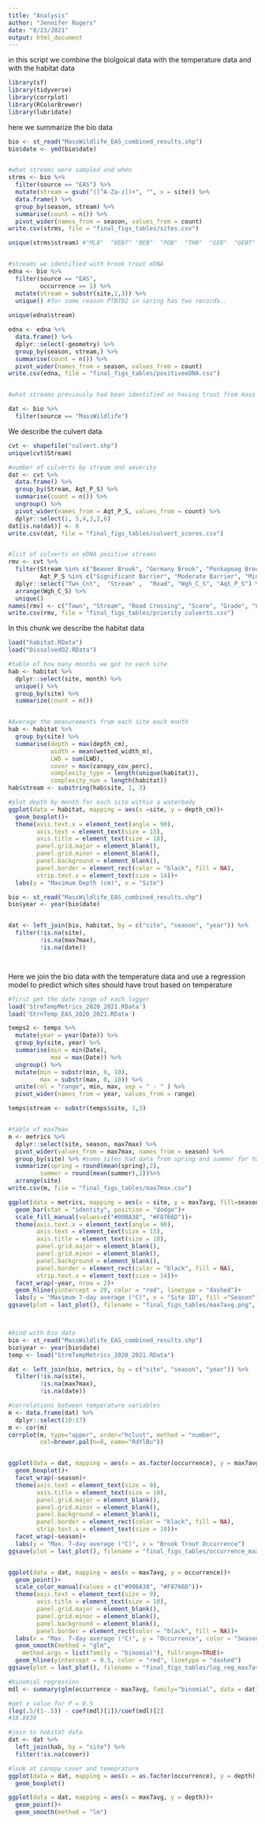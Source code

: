 ```yaml
---
title: "Analysis"
author: "Jennifer Rogers"
date: "8/23/2021"
output: html_document
---
```

 
 in this script we combine the biolgoical data with the temperature data and with the habitat data


```r
library(sf)
library(tidyverse)
library(corrplot)
library(RColorBrewer)
library(lubridate)
```

here we summarize the bio data

```r
bio <- st_read("MassWildlife_EAS_combined_results.shp")
bio$date <- ymd(bio$date)


#what streams were sampled and when
strms <- bio %>% 
  filter(source == "EAS") %>% 
  mutate(stream = gsub("([^A-Za-z])+", "", x = site)) %>%
  data.frame() %>% 
  group_by(season, stream) %>% 
  summarise(count = n()) %>% 
  pivot_wider(names_from = season, values_from = count)
write.csv(strms, file = "final_figs_tables/sites.csv")

unique(strms$stream) #"MLB"  "BEBT" "BEB"  "POB"  "THB"  "GEB"  "GEBT" "PUBT" "PUB"  "PTB"  "PTBT" "MMB"  "MMBT" "THBT"


#streams we identified with brook trout eDNA 
edna <- bio %>% 
  filter(source == "EAS",
         occurrence == 1) %>% 
  mutate(stream = substr(site,1,3)) %>% 
  unique() #for some reason PTBT02 in spring has two records..
  
unique(edna$stream)

edna <- edna %>% 
  data.frame() %>% 
  dplyr::select(-geometry) %>% 
  group_by(season, stream,) %>% 
  summarise(count = n()) %>% 
  pivot_wider(names_from = season, values_from = count)
write.csv(edna, file = "final_figs_tables/positiveeDNA.csv")


#what streams previously had been identified as having trout from mass wildlife

dat <- bio %>% 
  filter(source == "MassWildlife")


```



We describe the culvert data
```r
cvt <- shapefile("culvert.shp")
unique(cvt$Stream)

#number of culverts by stream and severity
dat <- cvt %>%
  data.frame() %>% 
  group_by(Stream, Aqt_P_S) %>% 
  summarise(count = n()) %>% 
  ungroup() %>% 
  pivot_wider(names_from = Aqt_P_S, values_from = count) %>% 
  dplyr::select(1, 5,4,3,2,6)
dat[is.na(dat)] <- 0
write.csv(dat, file = "final_figs_tables/culvert_scores.csv")


#list of culverts on eDNA positive streams
rmv <- cvt %>% 
  filter(Stream %in% c("Beaver Brook", "Germany Brook", "Ponkapoag Brook", "Pine Tree Brook", "Traphole Brook"),
         Aqt_P_S %in% c("Significant Barrier", "Moderate Barrier", "Minor Barrier")) %>% 
  dplyr::select("Twn_Cnt",  "Stream" ,  "Road", "Wgh_C_S", "Aqt_P_S") %>% 
  arrange(Wgh_C_S) %>% 
  unique()
names(rmv) <- c("Town", "Stream", "Road Crossing", "Score", "Grade", "Location")
write.csv(rmv, file = "final_figs_tables/priority culverts.csv")


```
In this chunk we describe the habitat data


```r

load("habitat.RData")
load("DissolvedO2.RData")

#table of how many months we got to each site
hab <- habitat %>% 
  dplyr::select(site, month) %>% 
  unique() %>%
  group_by(site) %>% 
  summarize(count = n())


#Average the measurements from each site each month
hab <- habitat %>% 
  group_by(site) %>% 
  summarise(depth = max(depth_cm),
            width = mean(wetted_width_m),
            LWD = sum(LWD),
            cover = max(canopy_cov_perc),
            complexity_type = length(unique(habitat)),
            complexity_num = length(habitat))
hab$stream <- substring(hab$site, 1, 3)

#plot depth by month for each site within a waterbody
ggplot(data = habitat, mapping = aes(x =site, y = depth_cm))+
  geom_boxplot()+
  theme(axis.text.x = element_text(angle = 90),
        axis.text = element_text(size = 13),
        axis.title = element_text(size = 18),
        panel.grid.major = element_blank(), 
        panel.grid.minor = element_blank(),
        panel.background = element_blank(),
        panel.border = element_rect(color = "black", fill = NA),
        strip.text.x = element_text(size = 14))+
  labs(y = "Maximum Depth (cm)", x = "Site")

bio <- st_read("MassWildlife_EAS_combined_results.shp")
bio$year <- year(bio$date)


dat <- left_join(bio, habitat, by = c("site", "season", "year")) %>% 
  filter(!is.na(site),
         !is.na(max7max),
         !is.na(date))




```


Here we join the bio data with the temperature data and use a regression model to predict which sites should have trout based on temperature
```r
#first get the date range of each logger
load('StrmTempMetrics_2020_2021.RData')
load('StrnTemp_EAS_2020_2021.RData')

temps2 <- temps %>% 
  mutate(year = year(Date)) %>% 
  group_by(site, year) %>% 
  summarise(min = min(Date), 
            max = max(Date)) %>% 
  ungroup() %>% 
  mutate(min = substr(min, 0, 10),
         max = substr(max, 0, 10)) %>% 
  unite(col = "range", min, max, sep = " - " ) %>% 
  pivot_wider(names_from = year, values_from = range)

temps$stream <- substr(temps$site, 1,3)


#table of max7max
m <- metrics %>% 
  dplyr::select(site, season, max7max) %>% 
  pivot_wider(values_from = max7max, names_from = season) %>%
  group_by(site) %>% #some sites had data from spring and summer for two years and we want the average
  summarize(spring = round(mean(spring),2),
         summer = round(mean(summer),2))%>% 
  arrange(site)
write.csv(m, file = "final_figs_tables/max7max.csv")

ggplot(data = metrics, mapping = aes(x = site, y = max7avg, fill=season))+
  geom_bar(stat = "identity", position = "dodge")+
  scale_fill_manual(values=c("#00BA38", "#F8766D"))+
  theme(axis.text.x = element_text(angle = 90),
        axis.text = element_text(size = 13),
        axis.title = element_text(size = 18),
        panel.grid.major = element_blank(), 
        panel.grid.minor = element_blank(),
        panel.background = element_blank(),
        panel.border = element_rect(color = "black", fill = NA),
        strip.text.x = element_text(size = 14))+
  facet_wrap(~year, nrow = 2)+
  geom_hline(yintercept = 20, color = "red", linetype = "dashed")+
  labs(y = "Maximum 7-day average (°C)", x = "Site ID", fill ="Season")
ggsave(plot = last_plot(), filename = "final_figs_tables/max7avg.png", width = 10, height = 6, units = "in", dpi = 300)



#bind with bio data
bio <- st_read("MassWildlife_EAS_combined_results.shp")
bio$year <- year(bio$date)
temp <- load("StrmTempMetrics_2020_2021.RData")

dat <- left_join(bio, metrics, by = c("site", "season", "year")) %>% 
  filter(!is.na(site),
         !is.na(max7max),
         !is.na(date))

#correlations between temperature variables
m <- data.frame(dat) %>% 
  dplyr::select(10:17)
m <- cor(m)
corrplot(m, type="upper", order="hclust", method = "number",
         col=brewer.pal(n=8, name="RdYlBu"))


ggplot(data = dat, mapping = aes(x = as.factor(occurrence), y = max7avg))+
  geom_boxplot()+
  facet_wrap(~season)+
  theme(axis.text = element_text(size = 9),
        axis.title = element_text(size = 10),
        panel.grid.major = element_blank(), 
        panel.grid.minor = element_blank(),
        panel.background = element_blank(),
        panel.border = element_rect(color = "black", fill = NA),
        strip.text.x = element_text(size = 10))+
  facet_wrap(~season)+
  labs(y = "Max. 7-day average (°C)", x = "Brook Trout Occurrence")
ggsave(plot = last_plot(), filename = "final_figs_tables/occurrence_max7avg.png", width = 5, height = 3, units = "in", dpi = 300)


ggplot(data = dat, mapping = aes(x = max7avg, y = occurrence))+
  geom_point()+
  scale_color_manual(values = c("#00BA38", "#F8766D"))+
  theme(axis.text = element_text(size = 9),
        axis.title = element_text(size = 10),
        panel.grid.major = element_blank(), 
        panel.grid.minor = element_blank(),
        panel.background = element_blank(),
        panel.border = element_rect(color = "black", fill = NA))+
  labs(x = "Max. 7-day average (°C)", y = "Occurrence", color = "Season")+
  geom_smooth(method = "glm", 
    method.args = list(family = "binomial"), fullrange=TRUE)+
  geom_hline(yintercept = 0.5, color = "red", linetype = "dashed")
ggsave(plot = last_plot(), filename = "final_figs_tables/log_reg_max7avg.png", width = 5, height = 3, units = "in", dpi = 300)

#binomial regression
mdl <- summary(glm(occurrence ~ max7avg, family="binomial", data = dat))

#get x value for P = 0.5
(log(.5/(1-.5)) - coef(mdl)[1])/coef(mdl)[2]
#18.8939

#join to habitat data
dat <- dat %>% 
  left_join(hab, by = "site") %>% 
  filter(!is.na(cover))

#look at canopy cover and temeprature
ggplot(data = dat, mapping = aes(x = as.factor(occurrence), y = depth))+
  geom_boxplot()

ggplot(data = dat, mapping = aes(x = max7avg, y = depth))+
  geom_point()+
  geom_smooth(method = "lm")




```

